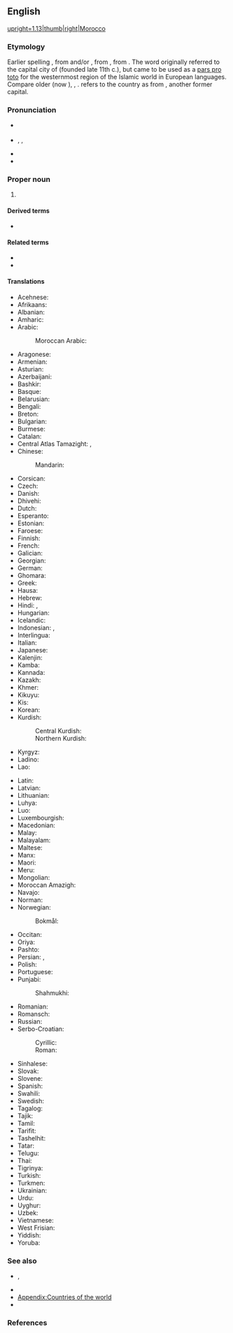 {{also|morocco}}
==English==
[[Image:MAR orthographic.svg|upright=1.13|thumb|right|Morocco]]
{{wp}}

===Etymology===
Earlier spelling {{m|en|Marocco}}, from {{der|en|pt|Marrocos}} and/or {{der|en|es|Marruecos}}, from {{der|en|ar|مُرَّاكُش}}, from {{der|en|ber}} {{l|zgh|ⴰⵎⵓⵔ ⵏ ⴰⴽⵓⵛ|lit=Land of God}}. The word originally referred to the capital city of {{m|en|Marrakech}} (founded late 11th c.), but came to be used as a [[pars pro toto]] for the westernmost region of the Islamic world in European languages. Compare older {{cog|ar|مُرَّاكُش}} (now {{m|ar|اَلْمَغْرِب}}), {{cog|fa|مراکش|tr=marâkeš}}, {{cog|ML.|Marrochium}}. {{cog|tr|-}} refers to the country as {{m|tr|Fas}} from {{m|en|Fez}}, another former capital.

===Pronunciation===
* {{a|UK}} {{IPA|en|/məˈɹɒkəʊ/}}
* {{a|US}} {{enPR|məräk'ō}}, {{IPAchar|/məˈrɑkoʊ/}}, {{IPAchar|/mɔrˈɑkoʊ/}}
* {{audio|en|En-us-Morocco.ogg|Audio (US)}}
* {{rhymes|en|ɒkəʊ}}

===Proper noun===
{{en-proper noun}}

# {{senseid|en|Q1028}}{{place|en|country|in northwestern|cont/Africa|t=Morocco|official=Kingdom of Morocco}}

====Derived terms====
* {{l|en|Moroccan}}

====Related terms====
* {{l|en|maroquin}}
* {{l|en|Marrakech}}

====Translations====
{{trans-top|id=Q1028|country}}
* Acehnese: {{t|ace|Maghribi}}
* Afrikaans: {{t+|af|Marokko}}
* Albanian: {{t+|sq|Maroku}}
* Amharic: {{t|am|ሞሮኮ|sc=Ethi}}
* Arabic: {{t+|ar|الْمَغْرِب|f}}
*: Moroccan Arabic: {{t|ary|المغرب|f|tr=el-maḡrib}}
* Aragonese: {{t|an|Marruecos|m}}
* Armenian: {{t|hy|Մարոկկո|sc=Armn}}
* Asturian: {{t+|ast|Marruecos|m-p}}
* Azerbaijani: {{t+|az|Mərakeş}}
* Bashkir: {{t|ba|Марокко|sc=Cyrl}}
* Basque: {{t+|eu|Maroko}}
* Belarusian: {{t|be|Маро́ка|n|sc=Cyrl}}
* Bengali: {{t|bn|মরোক্কো|sc=Beng}}
* Breton: {{t+|br|Maroko}}
* Bulgarian: {{t|bg|Маро́ко|n}}
* Burmese: {{t|my|မော်ရိုကို|sc=Mymr}}
* Catalan: {{t+|ca|Marroc|m}}
* Central Atlas Tamazight: {{t|tzm|ⵍⵎⴰⵖⵔⵉⴱ}}, {{t|tzm|ⴰⵎⵕⵕⵓⴽ}}
* Chinese:
*: Mandarin: {{t+|cmn|摩洛哥|tr=Móluògē|sc=Hani}}
* Corsican: {{t|co|Maroccu|m}}
* Czech: {{t+|cs|Maroko|m}}
* Danish: {{t+|da|Marokko}}
* Dhivehi: {{t|dv|މައުރިބު|sc=Thaa}}
* Dutch: {{t+|nl|Marokko|n}}
* Esperanto: {{t+|eo|Maroko}}
* Estonian: {{t+|et|Maroko}}
* Faroese: {{t|fo|Marokko|n}}
* Finnish: {{t+|fi|Marokko}}
* French: {{t+|fr|Maroc|m}}
* Galician: {{t+|gl|Marrocos|m-p}}
* Georgian: {{t|ka|მაროკო|sc=Geor}}
* German: {{t+|de|Marokko|n}}
* Ghomara: {{t-needed|gho}}
* Greek: {{t+|el|Μαρόκο|n}}
* Hausa: {{t|ha|Maroko|alt=Màr̃ōkò|f}}
* Hebrew: {{t|he|מָרוֹקוֹ|tr=maroko}}
* Hindi: {{t+|hi|मोरक्को|sc=Deva}}, {{t|hi|मराकेश|sc=Deva}}
* Hungarian: {{t+|hu|Marokkó}}
* Icelandic: {{t+|is|Marokkó}}
* Indonesian: {{t|id|Moroko}}, {{t+|id|Maroko}}
* Interlingua: {{t|ia|Marroco}}
* Italian: {{t+|it|Marocco|m}}
* Japanese: {{t+|ja|モロッコ|tr=Morokko}}
* Kalenjin: {{t|kln|Moroko}}
* Kamba: {{t|kam|Moroko}}
* Kannada: {{t+|kn|ಮೊರಾಕೊ|sc=Knda}}
* Kazakh: {{t|kk|Мағрибия|sc=Cyrl}}
* Khmer: {{t+|km|ម៉ារ៉ុក}}
* Kikuyu: {{t|ki|Moroko}}
* Kis: {{t|kis|Moroko}}
* Korean: {{t+|ko|^모로코}}
* Kurdish:
*: Central Kurdish: {{t|ckb|مەغریب}}
*: Northern Kurdish: {{t+|kmr|Maroko}}
* Kyrgyz: {{t|ky|Марокко|sc=Cyrl}}
* Ladino: {{t|lad|Maroko}}
* Lao: {{t|lo|ມາລົກ}}
{{trans-mid}}
* Latin: {{t|la|Marocum|n}}
* Latvian: {{t+|lv|Maroka|f}}
* Lithuanian: {{t+|lt|Marokas|m}}
* Luhya: {{t|luy|Moroko}}
* Luo: {{t|luo|Moroko}}
* Luxembourgish: {{t|lb|Marokko|n}}
* Macedonian: {{t|mk|Маро́ко|n}}
* Malay: {{t|ms|Maghribi}}
* Malayalam: {{t|ml|മൊറോക്കൊ|sc=Mlym}}
* Maltese: {{t|mt|il-[[Marokk]]}}
* Manx: {{t|gv|Maroc|f|alt=Yn Varoc}}
* Maori: {{t|mi|Marako}}
* Meru: {{t|mer|Moroko}}
* Mongolian: {{t|mn|Марокко|sc=Cyrl}}
* Moroccan Amazigh: {{t|zgh|ⵍⵎⵖⵔⵉⴱ}}
* Navajo: {{t|nv|Eʼeʼaahjí Ghą́ą́ʼaskʼidii Biłikahii Bikéyah}}
* Norman: {{t|nrf|Maroc|m}}
* Norwegian:
*: Bokmål: {{t+|nb|Marokko}}
* Occitan: {{t+|oc|Marròc|m}}
* Oriya: {{t|or|ମୋରୋକୋ|sc=Orya}}
* Pashto: {{t|ps|مراکش|m|tr=marākeš}}
* Persian: {{t+|fa|مراکش|tr=marâkeš}}, {{t+|fa|مغرب|tr=mağreb}}
* Polish: {{t+|pl|Maroko}}
* Portuguese: {{t+|pt|Marrocos|m}}
* Punjabi: {{t|pa|ਮੋਰਾਕੋ}}
*: Shahmukhi: {{t|pa|مراکش|tr=marākeś}}
* Romanian: {{t+|ro|Maroc|n}}
* Romansch: {{t|rm|Maroc|m}}
* Russian: {{t+|ru|Маро́кко|n}}
* Serbo-Croatian:
*: Cyrillic: {{t|sh|Мароко|m}}
*: Roman: {{t+|sh|Maroko|m}}
* Sinhalese: {{t|si|මොරොක්කෝව|sc=Sinh}}
* Slovak: {{t+|sk|Maroko|n}}
* Slovene: {{t+|sl|Maroko|m}}
* Spanish: {{t+|es|Marruecos|m}}
* Swahili: {{t+|sw|Moroko}}
* Swedish: {{t+|sv|Marocko}}
* Tagalog: {{t|tl|Maruwekos}}
* Tajik: {{t|tg|Марокаш|sc=Cyrl}}
* Tamil: {{t|ta|மொரோக்கோ|sc=Taml}}
* Tarifit: {{t-needed|rif}}
* Tashelhit: {{t-needed|shi}}
* Tatar: {{t|tt|Марокко|sc=Cyrl}}
* Telugu: {{t+|te|మొరాకో|sc=Telu}}
* Thai: {{t+|th|โมร็อกโก}}
* Tigrinya: {{t|ti|ሞሮኮ|sc=Ethi}}
* Turkish: {{t+|tr|Fas}}
* Turkmen: {{t|tk|Marokko}}
* Ukrainian: {{t+|uk|Маро́кко|n|sc=Cyrl}}
* Urdu: {{t|ur|مراکش|tr=marākeś}}
* Uyghur: {{t|ug|ماراكەش|sc=ug-Arab}}
* Uzbek: {{t+|uz|Marokash}}
* Vietnamese: {{t|vi|Ma-rốc}}
* West Frisian: {{t+|fy|Marokko|n}}
* Yiddish: {{t|yi|מאַראָקאָ}}
* Yoruba: {{t|yo|Mòrókò}}
{{trans-bottom}}

===See also===
* {{l|en|Maghreb}}, {{l|en|Maghrib}}
* {{l|en|North Africa}}
* [[Appendix:Countries of the world]]
* {{list:countries of Africa/en}}

===References===
<references/>

{{c|en|Exonyms}}